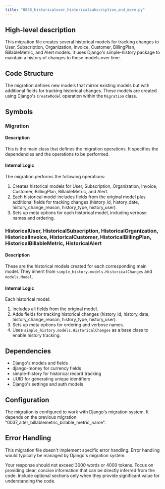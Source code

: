 ```yaml
---
title: "0038_historicaluser_historicalsubscription_and_more.py"
---
```


## High-level description
This migration file creates several historical models for tracking changes to User, Subscription, Organization, Invoice, Customer, BillingPlan, BillableMetric, and Alert models. It uses Django's simple-history package to maintain a history of changes to these models over time.

## Code Structure
The migration defines new models that mirror existing models but with additional fields for tracking historical changes. These models are created using Django's `CreateModel` operation within the `Migration` class.

## Symbols

### Migration
#### Description
This is the main class that defines the migration operations. It specifies the dependencies and the operations to be performed.

#### Internal Logic
The migration performs the following operations:
1. Creates historical models for User, Subscription, Organization, Invoice, Customer, BillingPlan, BillableMetric, and Alert.
2. Each historical model includes fields from the original model plus additional fields for tracking changes (history_id, history_date, history_change_reason, history_type, history_user).
3. Sets up meta options for each historical model, including verbose names and ordering.

### HistoricalUser, HistoricalSubscription, HistoricalOrganization, HistoricalInvoice, HistoricalCustomer, HistoricalBillingPlan, HistoricalBillableMetric, HistoricalAlert
#### Description
These are the historical models created for each corresponding main model. They inherit from `simple_history.models.HistoricalChanges` and `models.Model`.

#### Internal Logic
Each historical model:
1. Includes all fields from the original model.
2. Adds fields for tracking historical changes (history_id, history_date, history_change_reason, history_type, history_user).
3. Sets up meta options for ordering and verbose names.
4. Uses `simple_history.models.HistoricalChanges` as a base class to enable history tracking.

## Dependencies
- Django's models and fields
- django-money for currency fields
- simple-history for historical record tracking
- UUID for generating unique identifiers
- Django's settings and auth models

## Configuration
The migration is configured to work with Django's migration system. It depends on the previous migration "0037_alter_billablemetric_billable_metric_name".

## Error Handling
This migration file doesn't implement specific error handling. Error handling would typically be managed by Django's migration system.

Your response should not exceed 3000 words or 4000 tokens. Focus on providing clear, concise information that can be directly inferred from the code. Include optional sections only when they provide significant value for understanding the code.